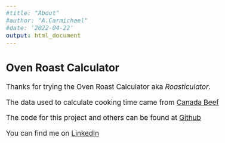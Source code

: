 ---
#title: "About"
#author: "A.Carmichael"
#date: '2022-04-22'
output: html_document
---

<style type="text/css">
  body{
  font-size: 14pt;
}
</style>


## Oven Roast Calculator

Thanks for trying the Oven Roast Calculator aka _Roasticulator_.

The data used to calculate cooking time came from [Canada Beef](https://canadabeef.ca/oven-roast-know-how/)

The code for this project and others can be found at [Github](https://github.com/acarmichael20)

You can find me on [LinkedIn](https://www.linkedin.com/in/alec-carmichael/)





